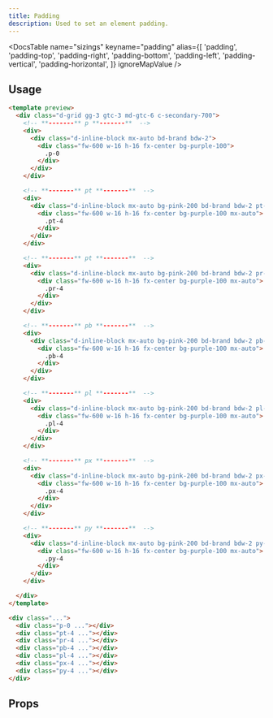 ```yaml
---
title: Padding
description: Used to set an element padding.
---
```


<DocsTable
  name="sizings"
  keyname="padding"
  alias={[
    'padding',
    'padding-top',
    'padding-right',
    'padding-bottom',
    'padding-left',
    'padding-vertical',
    'padding-horizontal',
  ]}
  ignoreMapValue
/>

## Usage

```html rose
<template preview>
  <div class="d-grid gg-3 gtc-3 md-gtc-6 c-secondary-700">
    <!-- **-------** p **-------**  -->
    <div>
      <div class="d-inline-block mx-auto bd-brand bdw-2">
        <div class="fw-600 w-16 h-16 fx-center bg-purple-100">
          .p-0
        </div>
      </div>
    </div>

    <!-- **-------** pt **-------**  -->
    <div>
      <div class="d-inline-block mx-auto bg-pink-200 bd-brand bdw-2 pt-4">
        <div class="fw-600 w-16 h-16 fx-center bg-purple-100 mx-auto">
          .pt-4
        </div>
      </div>
    </div>

    <!-- **-------** pt **-------**  -->
    <div>
      <div class="d-inline-block mx-auto bg-pink-200 bd-brand bdw-2 pr-4">
        <div class="fw-600 w-16 h-16 fx-center bg-purple-100 mx-auto">
          .pr-4
        </div>
      </div>
    </div>

    <!-- **-------** pb **-------**  -->
    <div>
      <div class="d-inline-block mx-auto bg-pink-200 bd-brand bdw-2 pb-4">
        <div class="fw-600 w-16 h-16 fx-center bg-purple-100 mx-auto">
          .pb-4
        </div>
      </div>
    </div>

    <!-- **-------** pl **-------**  -->
    <div>
      <div class="d-inline-block mx-auto bg-pink-200 bd-brand bdw-2 pl-4">
        <div class="fw-600 w-16 h-16 fx-center bg-purple-100 mx-auto">
          .pl-4
        </div>
      </div>
    </div>

    <!-- **-------** px **-------**  -->
    <div>
      <div class="d-inline-block mx-auto bg-pink-200 bd-brand bdw-2 px-4">
        <div class="fw-600 w-16 h-16 fx-center bg-purple-100 mx-auto">
          .px-4
        </div>
      </div>
    </div>

    <!-- **-------** py **-------**  -->
    <div>
      <div class="d-inline-block mx-auto bg-pink-200 bd-brand bdw-2 py-4">
        <div class="fw-600 w-16 h-16 fx-center bg-purple-100 mx-auto">
          .py-4
        </div>
      </div>
    </div>

  </div>
</template>

<div class="...">
  <div class="p-0 ..."></div>
  <div class="pt-4 ..."></div>
  <div class="pr-4 ..."></div>
  <div class="pb-4 ..."></div>
  <div class="pl-4 ..."></div>
  <div class="px-4 ..."></div>
  <div class="py-4 ..."></div>
</div>
```

## Props

<DocsTable
  name="sizings"
  keyname="padding"
  type="props"
/>


